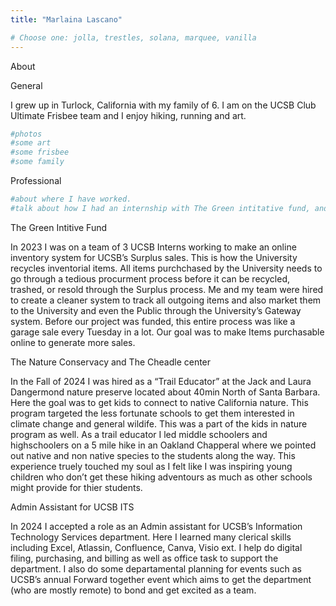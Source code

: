 ```yaml
---
title: "Marlaina Lascano"

# Choose one: jolla, trestles, solana, marquee, vanilla
---
```


About

General

I grew up in Turlock, California with my family of 6. I am on the UCSB Club Ultimate Frisbee team and I enjoy hiking, running and art.

```r
#photos 
#some art
#some frisbee
#some family 

```

Professional

```r
#about where I have worked. 
#talk about how I had an internship with The Green intitative fund, and talk about hte Nature Conservacy and also my admin assistant role at ITS
```

The Green Intitive Fund

In 2023 I was on a team of 3 UCSB Interns working to make an online inventory system for UCSB's Surplus sales. This is how the University recycles inventorial items. All items purchchased by the University needs to go through a tedious procurment process before it can be recycled, trashed, or resold through the Surplus process. Me and my team were hired to create a cleaner system to track all outgoing items and also market them to the University and even the Public through the University's Gateway system. Before our project was funded, this entire process was like a garage sale every Tuesday in a lot. Our goal was to make Items purchasable online to generate more sales.

The Nature Conservacy and The Cheadle center

In the Fall of 2024 I was hired as a "Trail Educator" at the Jack and Laura Dangermond nature preserve located about 40min North of Santa Barbara. Here the goal was to get kids to connect to native California nature. This program targeted the less fortunate schools to get them interested in climate change and general wildife. This was a part of the kids in nature program as well. As a trail educator I led middle schoolers and highschoolers on a 5 mile hike in an Oakland Chapperal where we pointed out native and non native species to the students along the way. This experience truely touched my soul as I felt like I was inspiring young children who don't get these hiking adventours as much as other schools might provide for thier students.

Admin Assistant for UCSB ITS

In 2024 I accepted a role as an Admin assistant for UCSB's Information Technology Services department. Here I learned many clerical skills including Excel, Atlassin, Confluence, Canva, Visio ext. I help do digital filing, purchasing, and billing as well as office task to support the department. I also do some departamental planning for events such as UCSB's annual Forward together event which aims to get the department (who are mostly remote) to bond and get excited as a team.
